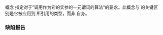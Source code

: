 {{cpp/title|indirect_unary_predicate}}
{{cpp/iterator/navbar}}
{{dcl begin}}
{{dcl header|iterator}}
{{dcl|since=c++20|1=
template&lt; class F, class I &gt;
concept indirect_unary_predicate =
    std::indirectly_readable&lt;I&gt; &amp;&amp;
    std::copy_constructible&lt;F&gt; &amp;&amp;
    std::predicate&lt;F&amp;, /*indirect-value-t*/&lt;I&gt;&gt; &amp;&amp;
    std::predicate&lt;F&amp;, std::iter_reference_t&lt;I&gt;&gt;;
}}
{{dcl end}}

概念 {{tt|indirect_unary_predicate}} 指定对于”调用作为它的实参的一元谓词的算法“的要求。此概念与 {{lc|std::predicate}} 的关键区别是它被应用到 {{tt|I}} 所引用的类型，而非 {{tt|I}} 自身。

===缺陷报告===
{{dr list begin}}
{{dr list item|paper=P2609R3|std=C++20|before=一些要求是基于 {{c|std::iter_value_t&lt;I&gt;&amp;}} 定义的&lt;br&gt;但它未能正确处理一些投影而导致与可调用的 {{c|F&amp;}} 不兼容|after=基于 {{c|/*indirect-value-t*/&lt;I&gt;}} 定义以正确处理这些投影}}
{{dr list item|paper=P2997R1|std=C++20|before=对应的概念分别要求 {{c|F&amp;}} 满足 {{lconcept|invocable}} 和&lt;br&gt;{{lconcept|regular_invocable}} 以及 {{c|std::iter_common_reference_t&lt;I&gt;}}|after=不作此要求}}
{{dr list end}}

{{langlinks|en|es|ja}}